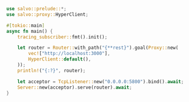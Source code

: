 ```rust  title="proxy-react-app/src/main.rs"
use salvo::prelude::*;
use salvo::proxy::HyperClient;

#[tokio::main]
async fn main() {
    tracing_subscriber::fmt().init();

    let router = Router::with_path("{**rest}").goal(Proxy::new(
        vec!["http://localhost:3000"],
        HyperClient::default(),
    ));
    println!("{:?}", router);

    let acceptor = TcpListener::new("0.0.0.0:5800").bind().await;
    Server::new(acceptor).serve(router).await;
}

```